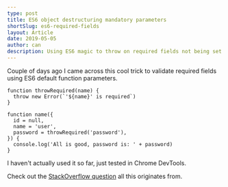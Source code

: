 ```yaml
---
type: post
title: ES6 object destructuring mandatory parameters
shortSlug: es6-required-fields
layout: Article
date: 2019-05-05
author: can
description: Using ES6 magic to throw on required fields not being set
---
```


Couple of days ago I came across this cool trick to validate required fields using ES6 default function parameters.

```js{8}
function throwRequired(name) {
  throw new Error(`'${name}' is required`)
}

function name({
  id = null,
  name = 'user',
  password = throwRequired('password'),
}) {
  console.log('All is good, password is: ' + password)
}
```

I haven't actually used it so far, just tested in Chrome DevTools.

Check out the [StackOverflow question](https://stackoverflow.com/questions/41536118/es6-object-destructuring-mandatory-parameters) all this originates from.
